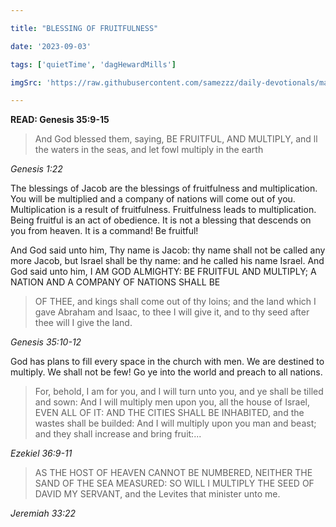 ```yaml
---

title: "BLESSING OF FRUITFULNESS"

date: '2023-09-03'

tags: ['quietTime', 'dagHewardMills']

imgSrc: 'https://raw.githubusercontent.com/samezzz/daily-devotionals/main/images/bishop-podcast.jpg'

---
```


**READ: Genesis 35:9-15**

>And God blessed them, saying, BE FRUITFUL, AND MULTIPLY, and ll the waters in the seas, and let fowl multiply in the earth

*Genesis 1:22*

The blessings of Jacob are the blessings of fruitfulness and multiplication. You will be multiplied and a company of nations will come out of you. Multiplication is a result of fruitfulness. Fruitfulness leads to multiplication. Being fruitful is an act of obedience. It is not a blessing that descends on you from heaven. It is a command! Be fruitful!

And God said unto him, Thy name is Jacob: thy name shall not be called any more Jacob, but Israel shall be thy name: and he called his name Israel. And God said unto him, I AM GOD ALMIGHTY: BE FRUITFUL AND MULTIPLY; A NATION AND A COMPANY OF NATIONS SHALL BE

>OF THEE, and kings shall come out of thy loins; and the land which I gave Abraham and Isaac, to thee I will give it, and to thy seed after thee will I give the land.

*Genesis 35:10-12*

God has plans to fill every space in the church with men. We are destined to multiply. We shall not be few! Go ye into the world and preach to all nations.

>For, behold, I am for you, and I will turn unto you, and ye shall be tilled and sown: And I will multiply men upon you, all the house of Israel, EVEN ALL OF IT: AND THE CITIES SHALL BE INHABITED, and the wastes shall be builded: And I will multiply upon you man and beast; and they shall increase and bring fruit:...

*Ezekiel 36:9-11*

>AS THE HOST OF HEAVEN CANNOT BE NUMBERED, NEITHER THE SAND OF THE SEA MEASURED: SO WILL I MULTIPLY THE SEED OF DAVID MY SERVANT, and the Levites that minister unto me.

*Jeremiah 33:22*
